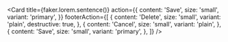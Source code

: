 
<Card
  title={faker.lorem.sentence()}
  action={{
    content: 'Save',
    size: 'small',
    variant: 'primary',
  }}
  footerAction={[
    {
      content: 'Delete',
      size: 'small',
      variant: 'plain',
      destructive: true,
    },
    {
      content: 'Cancel',
      size: 'small',
      variant: 'plain',
    },
    {
      content: 'Save',
      size: 'small',
      variant: 'primary',
    },
  ]}
/>
